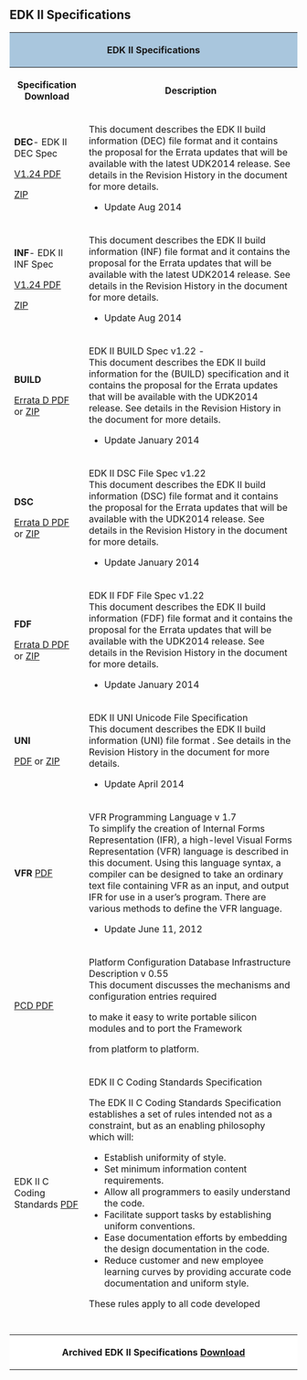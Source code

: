 == '''EDK II Specifications'''==


<div class="t_projects">

<table>
<tr>
    <th colspan="4" style="background-color:#a9c6dd">EDK II Specifications</th>
</tr>
    <tr>
        <th>Specification Download </th>
        <th>Description</th>
    </tr>
<tr></tr>

<tr>
<td>
'''DEC'''- EDK II DEC Spec 

[http://sourceforge.net/projects/edk2/files/Specifications/DEC_Spec_1.24.pdf/download V1.24 PDF]

[http://sourceforge.net/projects/edk2/files/Specifications/DEC_Spec_1.24.zip/download   ZIP]

</td>
<td>
This document describes the EDK II build information (DEC) file format and it contains the proposal for the Errata updates that will be available with the latest UDK2014 release. See details in the Revision History in the document for more details. 

* Update Aug 2014
</td>
</tr>
<tr>
<td>
'''INF'''- EDK II INF Spec 

[http://sourceforge.net/projects/edk2/files/Specifications/INF_Spec_1.24.pdf/download V1.24 PDF]

[http://sourceforge.net/projects/edk2/files/Specifications/INF_Spec_1.24.zip/download   ZIP]

</td>
<td>

This document describes the EDK II build information (INF) file format and it contains the proposal for the Errata updates that will be available with the latest UDK2014 release. See details in the Revision History in the document for more details.

* Update Aug 2014
</td>
</tr>

<tr>
<td>
'''BUILD'''

[http://sourceforge.net/projects/edk2/files/Specifications/Build_Spec_v1.22_Errata_D.pdf/download Errata D PDF]
or 
[http://sourceforge.net/projects/edk2/files/Specifications/Build_Spec_v1.22_Errata_D.zip/download   ZIP]
</td>

    <td>
EDK II BUILD Spec v1.22 - <br>
This document describes the EDK II build information for the (BUILD) specification and it contains the proposal for the Errata updates that will be available with the UDK2014 release. See details in the Revision History in the document for more details. 
* Update January 2014
</td>
</tr>


<tr>
<td>
'''DSC'''

[http://sourceforge.net/projects/edk2/files/Specifications/DSC_Spec_v1.22_Errata_D.pdf/download  Errata D PDF]
or
[https://sourceforge.net/projects/edk2/files/Specifications/DSC_Spec_v1.22_Errata_D.zip/download  ZIP]

</td>
<td>
EDK II DSC File Spec v1.22 <br>
This document describes the EDK II build information (DSC) file format and it contains the proposal for the Errata updates that will be available with the UDK2014 release. See details in the Revision History in the document for more details.

* Update January 2014
</td>
</tr>

<tr>
<td>
'''FDF'''

[http://sourceforge.net/projects/edk2/files/Specifications/FDF_Spec1.22_Errata_D.pdf/download   Errata D PDF] 
or
[http://sourceforge.net/projects/edk2/files/Specifications/FDF_Spec1.22_Errata_D.zip/download   ZIP]

</td>
<td>
EDK II FDF File Spec v1.22 <br>
This document describes the EDK II build information (FDF) file format and it contains the proposal for the Errata updates that will be available with the UDK2014 release. See details in the Revision History in the document for more details.

* Update January 2014
</td>
</tr>

<tr>
<td>
'''UNI'''  

[http://sourceforge.net/projects/edk2/files/Specifications/Unicode%20UNI%20File%20Spec.pdf/download  PDF]
or
[http://sourceforge.net/projects/edk2/files/Specifications/Unicode%20UNI%20File%20Spec.zip/download ZIP]

</td>
<td>
EDK II UNI Unicode File Specification <br>
This document describes the EDK II build information (UNI) file format . See details in the Revision History in the document for more details.
* Update April 2014
</td>
</tr>



<tr>
<td>
'''VFR'''
[https://sourceforge.net/projects/edk2/files/Specifications/VFR_V1.7.pdf/download PDF]
</td>
<td>
VFR Programming Language v 1.7  <br>
To simplify the creation of Internal Forms Representation (IFR), 
a high-level Visual Forms Representation (VFR) language is
described in this document.
Using this language syntax, a compiler can be designed to take an ordinary text file containing VFR as an input, and output IFR for use in a user’s program. There are various methods to define the VFR language. 

* Update June 11, 2012


</td>
</tr>




<tr>
<td>
[https://sourceforge.net/projects/edk2/files/Specifications/PCD_Infrastructure.pdf/download PCD  PDF]
</td>
<td>
Platform Configuration Database Infrastructure Description v 0.55 <br>
This document discusses the mechanisms and configuration entries required

to make it easy to write portable silicon modules and to port the Framework

from platform to platform. 
</td>


</tr>
<tr>
   <td>
EDK II C Coding Standards
[http://sourceforge.net/projects/edk2/files/Specifications/EDK2_C_Coding_Standards_2_0.pdf/download  PDF]
   </td>
   <td>
EDK II C Coding Standards Specification<br>



The EDK II C Coding Standards Specification establishes a set of rules intended not as a
constraint, but as an enabling philosophy which will:
* Establish uniformity of style.
* Set minimum information content requirements.
* Allow all programmers to easily understand the code.
* Facilitate support tasks by establishing uniform conventions.
* Ease documentation efforts by embedding the design documentation in the code.
* Reduce customer and new employee learning curves by providing accurate code documentation and uniform style.

These rules apply to all code developed
   </td>
</tr> 
<tr>
   <td>
   </td>
   <td>
   </td>
</tr> 
<tr>
   <td>
   </td>
   <td>
   </td>
</tr> 
<tr>
   <td>
   </td>
   <td>
   </td>
</tr> 
<tr>
   <td>
   </td>
   <td>
   </td>
</tr> 
<tr>
<th colspan="4" style="background-color:#ffffff">Archived EDK II Specifications  [[EDK_II_Specifications_Archived| Download]]
</th>
</tr>
</table>


